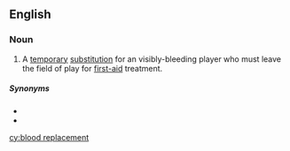 ==English==
{{wikipedia}}

===Noun===
{{en-noun}}

# {{lb|en|rugby}} A [[temporary]] [[substitution]] for an visibly-bleeding player who must leave the field of play for [[first-aid]] treatment.

=====Synonyms=====
* {{l|en|blood bin}}
* {{l|en|blood substitution}}

[[cy:blood replacement]]